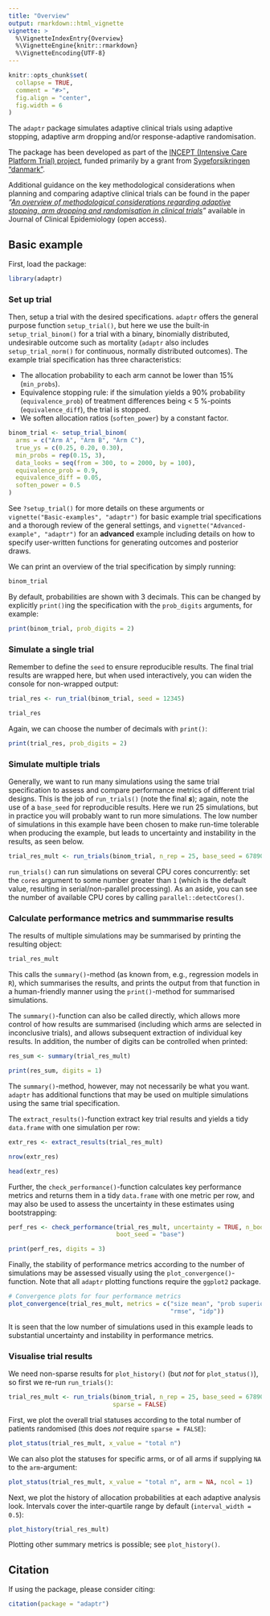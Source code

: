 ```yaml
---
title: "Overview"
output: rmarkdown::html_vignette
vignette: >
  %\VignetteIndexEntry{Overview}
  %\VignetteEngine{knitr::rmarkdown}
  %\VignetteEncoding{UTF-8}
---
```


```r
knitr::opts_chunk$set(
  collapse = TRUE,
  comment = "#>",
  fig.align = "center",
  fig.width = 6
)
```

The `adaptr` package simulates adaptive clinical trials using adaptive
stopping, adaptive arm dropping and/or response-adaptive randomisation.

The package has been developed as part of the
[INCEPT (Intensive Care Platform Trial) project](https://incept.dk/), funded
primarily by a grant from
[Sygeforsikringen "danmark"](https://www.sygeforsikring.dk/).

Additional guidance on the key methodological considerations when planning and
comparing adaptive clinical trials can be found in the paper
*"[An overview of methodological considerations regarding adaptive stopping, arm dropping and randomisation in clinical trials](https://doi.org/10.1016/j.jclinepi.2022.11.002)"* available in Journal
of Clinical Epidemiology (open access).

## Basic example
First, load the package:

```r
library(adaptr)
```

### Set up trial
Then, setup a trial with the desired specifications. `adaptr` offers the
general purpose function `setup_trial()`, but here we use the built-in
`setup_trial_binom()` for a trial with a binary, binomially distributed,
undesirable outcome such as mortality (`adaptr` also includes
`setup_trial_norm()` for continuous, normally distributed outcomes).
The example trial specification has three characteristics:

- The allocation probability to each arm cannot be lower than 15% (`min_probs`).
- Equivalence stopping rule: if the simulation yields a 90% probability
(`equivalence_prob`) of treatment differences being < 5 %-points
(`equivalence_diff`), the trial is stopped.
- We soften allocation ratios (`soften_power`) by a constant factor.

```r
binom_trial <- setup_trial_binom(
  arms = c("Arm A", "Arm B", "Arm C"),
  true_ys = c(0.25, 0.20, 0.30),
  min_probs = rep(0.15, 3), 
  data_looks = seq(from = 300, to = 2000, by = 100),
  equivalence_prob = 0.9,
  equivalence_diff = 0.05,
  soften_power = 0.5 
) 
```

See `?setup_trial()` for more details on these arguments or
`vignette("Basic-examples", "adaptr")` for basic example trial
specifications and a thorough review of the general settings, and
`vignette("Advanced-example", "adaptr")` for an **advanced** example including
details on how to specify user-written functions for generating outcomes and
posterior draws.

We can print an overview of the trial specification by simply running:

```r
binom_trial
```

By default, probabilities are shown with 3 decimals. This can be changed by
explicitly `print()`ing the specification with the `prob_digits` arguments, for
example:

```r
print(binom_trial, prob_digits = 2)
```

### Simulate a single trial
Remember to define the `seed` to ensure reproducible results. The final trial
results are wrapped here, but when used interactively, you can widen the console
for non-wrapped output:

```r
trial_res <- run_trial(binom_trial, seed = 12345)

trial_res
```

Again, we can choose the number of decimals with `print()`:

```r
print(trial_res, prob_digits = 2)
```

### Simulate multiple trials
Generally, we want to run many simulations using the same trial specification to
assess and compare performance metrics of different trial designs. This is the
job of `run_trials()` (note the final ***s***); again, note the use of a
`base_seed` for reproducible results. Here we run 25 simulations, but in
practice you will probably want to run more simulations. The low number of
simulations in this example have been chosen to make run-time tolerable when
producing the example, but leads to uncertainty and instability in the results,
as seen below.

```r
trial_res_mult <- run_trials(binom_trial, n_rep = 25, base_seed = 67890)
```

`run_trials()` can run simulations on several CPU cores concurrently: set the
`cores` argument to some number greater than `1` (which is the default value,
resulting in serial/non-parallel processing). As an aside, you can see the
number of available CPU cores by calling `parallel::detectCores()`.

###  Calculate performance metrics and summmarise results
The results of multiple simulations may be summarised by printing the resulting
object:

```r
trial_res_mult
```

This calls the `summary()`-method (as known from, e.g., regression models in
`R`), which summarises the results, and prints the output from that function in
a human-friendly manner using the `print()`-method for summarised simulations.

The `summary()`-function can also be called directly, which allows more control
of how results are summarised (including which arms are selected in inconclusive
trials), and allows subsequent extraction of individual key results. In
addition, the number of digits can be controlled when printed:

```r
res_sum <- summary(trial_res_mult)

print(res_sum, digits = 1)
```

The `summary()`-method, however, may not necessarily be what you want. `adaptr`
has additional functions that may be used on multiple simulations using the same
trial specification.

The `extract_results()`-function extract key trial results and yields a tidy
`data.frame` with one simulation per row:

```r
extr_res <- extract_results(trial_res_mult)

nrow(extr_res)

head(extr_res)
```

Further, the `check_performance()`-function calculates key performance metrics
and returns them in a tidy `data.frame` with one metric per row, and may also be
used to assess the uncertainty in these estimates using bootstrapping:

```r
perf_res <- check_performance(trial_res_mult, uncertainty = TRUE, n_boot = 1000,
                              boot_seed = "base")

print(perf_res, digits = 3)
```

Finally, the stability of performance metrics according to the number of
simulations may be assessed visually using the `plot_convergence()`-function.
Note that all `adaptr` plotting functions require the `ggplot2` package.

```r
# Convergence plots for four performance metrics
plot_convergence(trial_res_mult, metrics = c("size mean", "prob superior",
                                             "rmse", "idp"))
```

It is seen that the low number of simulations used in this example leads to
substantial uncertainty and instability in performance metrics.

### Visualise trial results
We need non-sparse results for `plot_history()` (but *not* for `plot_status()`),
so first we re-run `run_trials()`:

```r
trial_res_mult <- run_trials(binom_trial, n_rep = 25, base_seed = 67890,
                             sparse = FALSE)
```

First, we plot the overall trial statuses according to the total number of
patients randomised (this does *not* require `sparse = FALSE`):

```r
plot_status(trial_res_mult, x_value = "total n")
```

We can also plot the statuses for specific arms, or of all arms if supplying
`NA` to the `arm`-argument:

```r
plot_status(trial_res_mult, x_value = "total n", arm = NA, ncol = 1)
```

Next, we plot the history of allocation probabilities at each adaptive
analysis look. Intervals cover the inter-quartile range by default
(`interval_width = 0.5`):

```r
plot_history(trial_res_mult)
```

Plotting other summary metrics is possible; see `plot_history()`.

## Citation
If using the package, please consider citing:

```r
citation(package = "adaptr")
```
